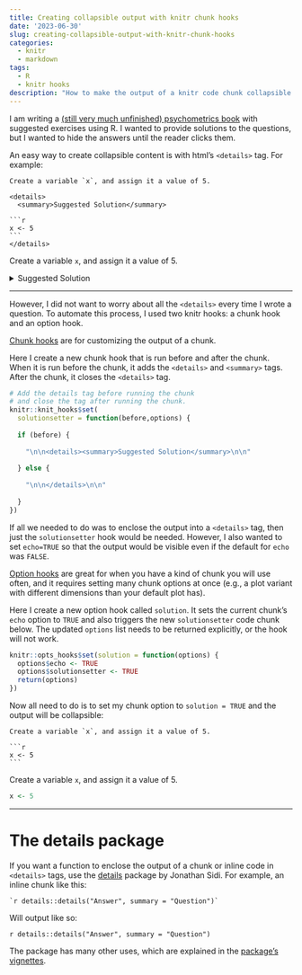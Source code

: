 ```yaml
---
title: Creating collapsible output with knitr chunk hooks
date: '2023-06-30'
slug: creating-collapsible-output-with-knitr-chunk-hooks
categories:
  - knitr
  - markdown
tags:
  - R
  - knitr hooks
description: "How to make the output of a knitr code chunk collapsible using knitr hooks."
---
```




I am writing a [(still very much unfinished) psychometrics book](https://individual-psychometrics.rbind.io/) with suggested exercises using R. I wanted to provide solutions to the questions, but I wanted to hide the answers until the reader clicks them. 

An easy way to create collapsible content is with html's `<details>` tag. For example:

````verbatim
Create a variable `x`, and assign it a value of 5.

<details>
  <summary>Suggested Solution</summary>

```r
x <- 5
```
</details>
````
Create a variable `x`, and assign it a value of 5.

<details>
  <summary>Suggested Solution</summary>

```r
x <- 5
```
</details>

<hr>

However, I did not want to worry about all the `<details>` every time I wrote a question. To automate this process, I used two knitr hooks: a chunk hook and an option hook. 

[Chunk hooks](https://bookdown.org/yihui/rmarkdown-cookbook/chunk-hooks.html) are for customizing the output of a chunk. 

Here I create a new chunk hook that is run before and after the chunk. When it is run before the chunk, it adds the `<details>` and `<summary>` tags. After the chunk, it closes the `<details>` tag.

```r




# Add the details tag before running the chunk 
# and close the tag after running the chunk.
knitr::knit_hooks$set(
  solutionsetter = function(before,options) {
  
  if (before) {
    
    "\n\n<details><summary>Suggested Solution</summary>\n\n"
    
  } else {
    
    "\n\n</details>\n\n"
    
  }
})


```

If all we needed to do was to enclose the output into a `<details>` tag, then just the `solutionsetter` hook would be needed. However, I also wanted to set `echo=TRUE` so that the output would be visible even if the default for `echo` was `FALSE`. 

[Option hooks](https://bookdown.org/yihui/rmarkdown-cookbook/option-hooks.html) are great for when you have a kind of chunk you will use often, and it requires setting many chunk options at once (e.g., a plot variant with different dimensions than your default plot has).

Here I create a new option hook called `solution`. It sets the current chunk's `echo` option to `TRUE` and also triggers the new `solutionsetter` code chunk below. The updated  `options` list needs to be returned explicitly, or the hook will not work.

```r
knitr::opts_hooks$set(solution = function(options) {
  options$echo <- TRUE
  options$solutionsetter <- TRUE
  return(options)
})
```


Now all need to do is to set my chunk option to `solution = TRUE` and the output will be collapsible:

````verbatim

Create a variable `x`, and assign it a value of 5.

```r
x <- 5
```
````

Create a variable `x`, and assign it a value of 5.

```r
x <- 5
```
<hr>

# The details package

If you want a function to enclose the output of a chunk or inline code in `<details>` tags, use the [details](https://cran.r-project.org/package=details) package by Jonathan Sidi. For example, an inline chunk like this:

```verbatim
`r details::details("Answer", summary = "Question")`
```

Will output like so:

`r details::details("Answer", summary = "Question")`

The package has many other uses, which are explained in the [package's vignettes](https://yonicd.github.io/details/articles/index.html).
